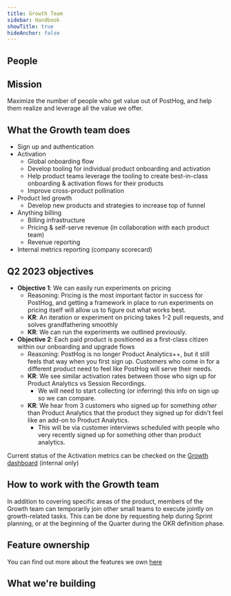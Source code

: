 ```yaml
---
title: Growth Team
sidebar: Handbook
showTitle: true
hideAnchor: false
---
```


## People

<TeamMembers />

## Mission

Maximize the number of people who get value out of PostHog, and help them realize and leverage all the value we offer.

## What the Growth team does
 
- Sign up and authentication
- Activation
  - Global onboarding flow
  - Develop tooling for individual product onboarding and activation
  - Help product teams leverage the tooling to create best-in-class onboarding & activation flows for their products
  - Improve cross-product pollination
- Product led growth
  - Develop new products and strategies to increase top of funnel
- Anything billing
  - Billing infrastructure
  - Pricing & self-serve revenue (in collaboration with each product team)
  - Revenue reporting
- Internal metrics reporting (company scorecard)


## Q2 2023 objectives

- **Objective 1**: We can easily run experiments on pricing
  - Reasoning: Pricing is the most important factor in success for PostHog, and getting a framework in place to run experiments on pricing itself will allow us to figure out what works best.
  - **KR**: An iteration or experiment on pricing takes 1-2 pull requests, and solves grandfathering smoothly
  - **KR**: We can run the experiments we outlined previously.
- **Objective 2**: Each paid product is positioned as a first-class citizen within our onboarding and upgrade flows
  - Reasoning: PostHog is no longer Product Analytics++, but it still feels that way when you first sign up. Customers who come in for a different product need to feel like PostHog will serve their needs.
  - **KR**: We see similar activation rates between those who sign up for Product Analytics vs Session Recordings.
    - We will need to start collecting (or inferring) this info on sign up so we can compare.
  - **KR**: We hear from 3 customers who signed up for something _other_ than Product Analytics that the product they signed up for didn't feel like an add-on to Product Analytics.
    - This will be via customer interviews scheduled with people who very recently signed up for something other than product analytics.

Current status of the Activation metrics can be checked on the [Growth dashboard](https://app.posthog.com/dashboard/54139) (internal only)

## How to work with the Growth team

In addition to covering specific areas of the product, members of the Growth team can temporarily join other small teams to execute jointly on growth-related tasks.
This can be done by requesting help during Sprint planning, or at the beginning of the Quarter during the OKR definition phase.

## Feature ownership
You can find out more about the features we own [here](/handbook/engineering/feature-ownership)

## What we're building

<TeamRoadmap />
